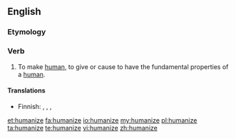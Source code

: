 ==English==

===Etymology===
{{suffix|human|ize}}

===Verb===
{{en-verb|humaniz|es}}

# To make [[human]], to give or cause to have the fundamental properties of a [[human]].

====Translations====
{{trans-top|to make human}}
* Finnish: {{qualifier|transitive}} {{t-|fi|inhimillistää}}, {{t-|fi|humaanistaa}}, {{qualifier|intransitive}} {{t-|fi|inhimillistyä}}, {{t-|fi|humaanistua}}
{{trans-mid}}
{{trans-bottom}}

[[et:humanize]]
[[fa:humanize]]
[[io:humanize]]
[[my:humanize]]
[[pl:humanize]]
[[ta:humanize]]
[[te:humanize]]
[[vi:humanize]]
[[zh:humanize]]